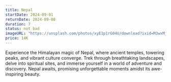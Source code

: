 ```yaml
---
title: Nepal
startDate: 2024-09-01
returnDate: 2024-09-08
duration: 7
status: not bad
imageURL: "https://unsplash.com/photos/xyE1p1rG04U/download?ixid=M3wxMjA3fDB8MXxhbGx8fHx8fHx8fHwxNzEyNTc2NzY4fA&force=true"
price: 14K
---
```


Experience the Himalayan magic of Nepal, where ancient temples, towering peaks, and vibrant culture converge. Trek through breathtaking landscapes, delve into spiritual sites, and immerse yourself in a world of adventure and discovery. Nepal awaits, promising unforgettable moments amidst its awe-inspiring beauty.
